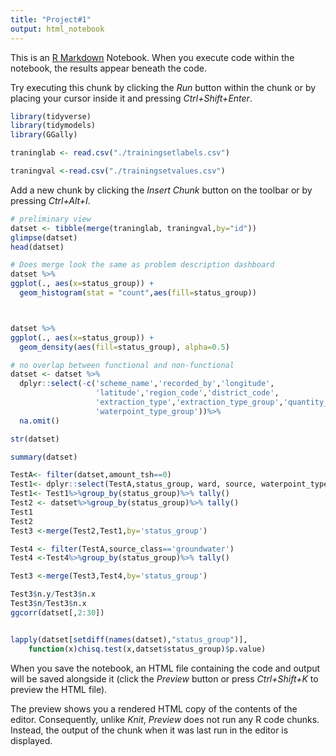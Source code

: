 ```yaml
---
title: "Project#1"
output: html_notebook
---
```


This is an [R Markdown](http://rmarkdown.rstudio.com) Notebook. When you execute code within the notebook, the results appear beneath the code. 

Try executing this chunk by clicking the *Run* button within the chunk or by placing your cursor inside it and pressing *Ctrl+Shift+Enter*. 

```r
library(tidyverse)
library(tidymodels)
library(GGally)

traninglab <- read.csv("./trainingsetlabels.csv")

traningval <-read.csv("./trainingsetvalues.csv")
```

Add a new chunk by clicking the *Insert Chunk* button on the toolbar or by pressing *Ctrl+Alt+I*.

```r
# preliminary view
datset <- tibble(merge(traninglab, traningval,by="id"))
glimpse(datset)
head(datset)

# Does merge look the same as problem description dashboard
datset %>%
ggplot(., aes(x=status_group)) +
  geom_histogram(stat = "count",aes(fill=status_group))



datset %>%
ggplot(., aes(x=status_group)) +
  geom_density(aes(fill=status_group), alpha=0.5)

# no overlap between functional and non-functional 
datset <- datset %>%
  dplyr::select(-c('scheme_name','recorded_by','longitude',
                   'latitude','region_code','district_code',
                   'extraction_type','extraction_type_group','quantity_group','source_type',
                   'waterpoint_type_group'))%>%
  na.omit()

str(datset)

summary(datset) 

TestA<- filter(datset,amount_tsh==0)
Test1<- dplyr::select(TestA,status_group, ward, source, waterpoint_type)
Test1<- Test1%>%group_by(status_group)%>% tally()  
Test2 <- datset%>%group_by(status_group)%>% tally()
Test1  
Test2
Test3 <-merge(Test2,Test1,by='status_group')

Test4 <- filter(TestA,source_class=='groundwater') 
Test4 <-Test4%>%group_by(status_group)%>% tally() 

Test3 <-merge(Test3,Test4,by='status_group')

Test3$n.y/Test3$n.x
Test3$n/Test3$n.x
ggcorr(datset[,2:30])


lapply(datset[setdiff(names(datset),"status_group")], 
    function(x)chisq.test(x,datset$status_group)$p.value)
```




When you save the notebook, an HTML file containing the code and output will be saved alongside it (click the *Preview* button or press *Ctrl+Shift+K* to preview the HTML file).

The preview shows you a rendered HTML copy of the contents of the editor. Consequently, unlike *Knit*, *Preview* does not run any R code chunks. Instead, the output of the chunk when it was last run in the editor is displayed.
